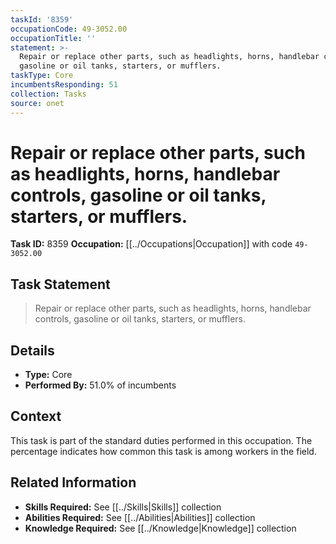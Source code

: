 ```yaml
---
taskId: '8359'
occupationCode: 49-3052.00
occupationTitle: ''
statement: >-
  Repair or replace other parts, such as headlights, horns, handlebar controls,
  gasoline or oil tanks, starters, or mufflers.
taskType: Core
incumbentsResponding: 51
collection: Tasks
source: onet
---
```

# Repair or replace other parts, such as headlights, horns, handlebar controls, gasoline or oil tanks, starters, or mufflers.

**Task ID:** 8359
**Occupation:** [[../Occupations|Occupation]] with code `49-3052.00`

## Task Statement

> Repair or replace other parts, such as headlights, horns, handlebar controls, gasoline or oil tanks, starters, or mufflers.

## Details

- **Type:** Core
- **Performed By:** 51.0% of incumbents

## Context

This task is part of the standard duties performed in this occupation. The percentage indicates how common this task is among workers in the field.

## Related Information

- **Skills Required:** See [[../Skills|Skills]] collection
- **Abilities Required:** See [[../Abilities|Abilities]] collection
- **Knowledge Required:** See [[../Knowledge|Knowledge]] collection
